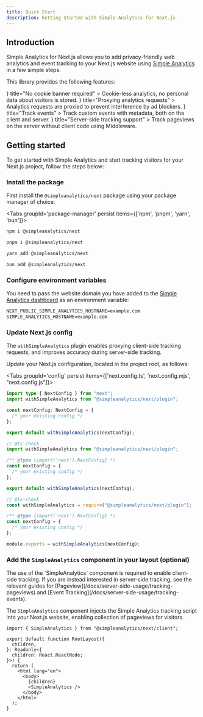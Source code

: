 ```yaml
---
title: Quick Start
description: Getting Started with Simple Analytics for Next.js
---
```



## Introduction

Simple Analytics for Next.js allows you to add privacy-friendly web analytics and event tracking to your Next.js website using [Simple Analytics](https://simpleanalytics.com) in a few simple steps.

This library provides the following features:

<Cards>
  <Card
    icon={<FingerprintIcon className="text-red-500" />}
    title="No cookie banner required"
  >
    Cookie-less analytics, no personal data about visitors is stored.
  </Card>
  <Card
    icon={<ArrowLeftRightIcon className="text-red-500" />}
    title="Proxying analytics requests"
  >
    Analytics requests are proxied to prevent interference by ad blockers.
  </Card>
  <Card
    icon={<PawPrintIcon className="text-red-500" />}
    title="Track events"
  >
    Track custom events with metadata, both on the client and server.
  </Card>
  <Card
    icon={<ServerIcon className="text-red-500" />}
    title="Server-side tracking support"
  >
    Track pageviews on the server without client code using Middleware.
  </Card>
</Cards>

## Getting started

To get started with Simple Analytics and start tracking visitors for your Next.js project, follow the steps below:

<Steps>
<Step>

### Install the package

First install the `@simpleanalytics/next` package using your package manager of choice.

<Tabs groupId='package-manager' persist items={['npm', 'pnpm', 'yarn', 'bun']}>

```bash tab="npm"
npm i @simpleanalytics/next
```

```bash tab="pnpm"
pnpm i @simpleanalytics/next
```

```bash tab="yarn"
yarn add @simpleanalytics/next
```

```bash tab="bun"
bun add @simpleanalytics/next
```

</Tabs>

</Step>

<Step>

### Configure environment variables

You need to pass the website domain you have added to the [Simple Analytics dashboard](https://dashboard.simpleanalytics.com/) as an environment variable:

```txt title=".env"
NEXT_PUBLIC_SIMPLE_ANALYTICS_HOSTNAME=example.com
SIMPLE_ANALYTICS_HOSTNAME=example.com
```

</Step>

<Step>

### Update Next.js config

The `withSimpleAnalytics` plugin enables proxying client-side tracking requests, and improves accuracy during server-side tracking.

Update your Next.js configuration, located in the project root, as follows:

<Tabs groupId='config' persist items={['next.config.ts', 'next.config.mjs', "next.config.js"]}>

```ts tab="next.config.ts"
import type { NextConfig } from "next";
import withSimpleAnalytics from "@simpleanalytics/next/plugin";

const nextConfig: NextConfig = {
  /* your existing config */
};

export default withSimpleAnalytics(nextConfig);
```

```js tab="next.config.mjs"
// @ts-check
import withSimpleAnalytics from "@simpleanalytics/next/plugin";

/** @type {import('next').NextConfig} */
const nextConfig = {
  /* your existing config */
};

export default withSimpleAnalytics(nextConfig);
```

```js tab="next.config.js"
// @ts-check
const withSimpleAnalytics = require("@simpleanalytics/next/plugin");

/** @type {import('next').NextConfig} */
const nextConfig = {
  /* your existing config */
};

module.exports = withSimpleAnalytics(nextConfig);
```

</Tabs>

</Step>

<Step>

### Add the `SimpleAnalytics` component in your layout (optional)

<Callout title="Server-side tracking">
The use of the `SimpleAnalytics` component is required to enable client-side tracking.
If you are instead interested in server-side tracking, see the relevant guides for [Pageview](/docs/server-side-usage/tracking-pageviews) and [Event Tracking](/docs/server-side-usage/tracking-events).
</Callout>

[//]: # (<Callout title="Pageviews are collected by default" type="warn">)

[//]: # (The `SimpleAnalytics` component enables pageview tracking by default. )

[//]: # (You can disable automatic pageview collection or disable certain metrics, see [Configuration]&#40;/docs/analytics-config&#41; to learn more. )

[//]: # (</Callout>)

The `SimpleAnalytics` component injects the Simple Analytics tracking script into your Next.js website, enabling collection of pageviews for visitors.

```tsx title="app/layout.tsx"
import { SimpleAnalytics } from "@simpleanalytics/next/client";

export default function RootLayout({
  children,
}: Readonly<{
  children: React.ReactNode;
}>) {
  return (
    <html lang="en">
      <body>
        {children}
        <SimpleAnalytics />
      </body>
    </html>
  );
}
```

</Step>
</Steps>

